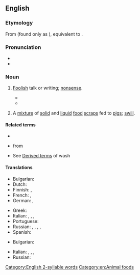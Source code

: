 ==English==

===Etymology===
From {{inh|en|enm|*hoggewasch}} (found only as {{cog|enm|hoggyswasch|lit=hog's wash|t=refuse of the kitchen for feeding pigs}}), equivalent to {{af|en|hog|wash}}.

===Pronunciation===
* {{IPA|en|/ˈhɒɡwɒʃ/}}
* {{audio|en|en-us-hogwash.ogg|Audio (US)}}

===Noun===
{{en-noun|-|+}}

# {{lb|en|informal|figurative}} [[foolish|Foolish]] talk or writing; [[nonsense]].
#: {{syn|en|nonsense|Thesaurus:nonsense}}
#* {{quote-book
|en
|year=2016
|author=T. Colin Campbell
|author2=Thomas M. Campbell
|title=The China Study: Revised and Expanded Edition
|publisher=BenBella Books, Inc.
|page=214
|passage=We have more faith in the average American than that. It’s not true that Americans love '''hogwash'''— it’s that '''hogwash''' inundates Americans, whether they want it or not! Some Americans want the truth— they just haven’t been able to find it because it is drowned out by '''hogwash'''.}}
#* {{quote-journal
|en
|date=2019-3-14
|author=Ramzy Baroud
|journal=Ma'an News
|url=https://www.maannews.com/Content.aspx?id=782867
|title=Chasing mirages: What are Palestinians doing to combat ‘Deal of the Century’?
|passage=Diplomatic '''hogwash''' aside, ‘efficiency and effectiveness’ have nothing to do with the shutting of the Consulate. The decision is but a continuation of successive US measures aimed at “taking Jerusalem off the table” – as per Trump’s own words - of any future negotiations.}}
# {{lb|en|literal}} A [[mixture]] of [[solid]] and [[liquid]] [[food]] [[scrap]]s fed to [[pig]]s; [[swill]]. {{defdate|from mid 15th c.}}
#: {{syn|en|slop|slops|swill}}

====Related terms====
* {{l|en|pigwash}}
* {{l|en|pigswill}} from {{l|en|swill}}
* See [[wash#Derived_terms_2|Derived terms]] of wash

====Translations====
{{trans-top|nonsense}}
* Bulgarian: {{t+|bg|глу́пости|f-p}}
* Dutch: {{t+|nl|prietpraat|m}}
* Finnish: {{t+|fi|pötypuhe}}, {{t+|fi|hölynpöly}}
* French: {{t+|fr|baratin|m}}, {{t+|fr|boniment|m}}
* German: {{t+|de|Quatsch|m}}, {{t+|de|Unsinn|m}}
{{trans-mid}}
* Greek: {{t+|el|κουραφέξαλα|n-p|sc=Grek}}
* Italian: {{t+|it|cazzata|f}}, {{t+|it|stupidaggine|f}}, {{t+|it|corbelleria|f}}, {{t+|it|minchiata|f}}
* Portuguese: {{t+|pt|disparate|m}}
* Russian: {{t+|ru|бред си́вой кобы́лы|m}} {{qualifier|lit.: delirium of a grey mare}}, {{t+|ru|вздор|m}}, {{t+|ru|ерунда́|f}}, {{t+|ru|глу́пости|f-p}}, {{t+|ru|фигня́|f}} {{qualifier|slang}}
* Spanish: {{t+|es|tonterías|f-p}}
{{trans-bottom}}

{{trans-top|scraps fed to pigs}}
* Bulgarian: {{t+|bg|помия|f}}
{{trans-mid}}
* Italian: {{t+|it|pastone|m}}, {{t+|it|intruglio|m}}, {{t+|it|avanzi|m-p}}, {{t+|it|sbobba|f}}
* Russian: {{t+|ru|помо́и|f-p}}
{{trans-bottom}}

[[Category:English 2-syllable words]]
[[Category:en:Animal foods]]